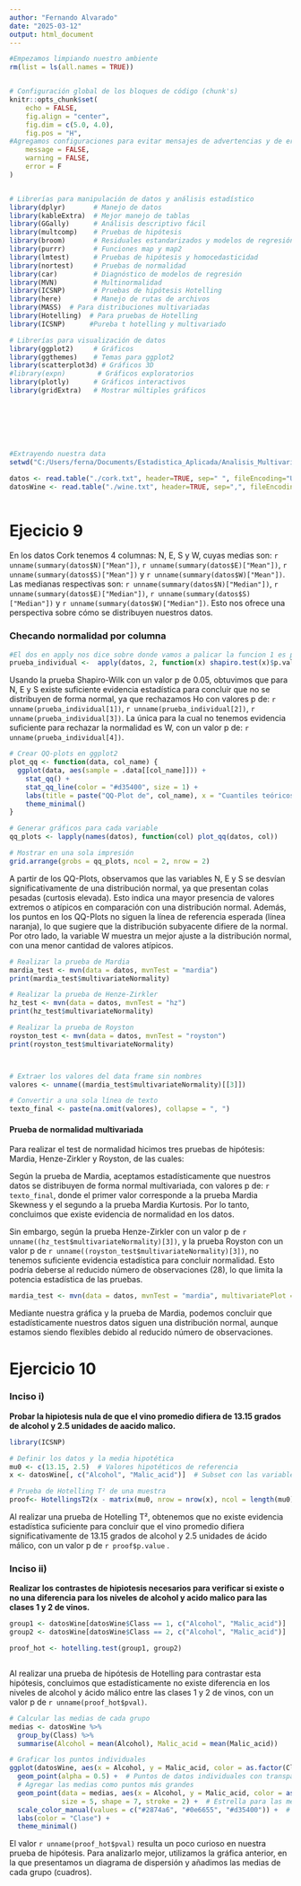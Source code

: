 ```yaml
---
author: "Fernando Alvarado"
date: "2025-03-12"
output: html_document
---
```



```r
#Empezamos limpiando nuestro ambiente
rm(list = ls(all.names = TRUE))


# Configuración global de los bloques de código (chunk's)
knitr::opts_chunk$set(
	echo = FALSE,
	fig.align = "center",
	fig.dim = c(5.0, 4.0),
	fig.pos = "H",
#Agregamos configuraciones para evitar mensajes de advertencias y de errores en el archivo
	message = FALSE,
	warning = FALSE,
	error = F
)


# Librerías para manipulación de datos y análisis estadístico
library(dplyr)       # Manejo de datos
library(kableExtra)  # Mejor manejo de tablas
library(GGally)      # Análisis descriptivo fácil
library(multcomp)    # Pruebas de hipótesis
library(broom)       # Residuales estandarizados y modelos de regresión
library(purrr)       # Funciones map y map2
library(lmtest)      # Pruebas de hipótesis y homocedasticidad
library(nortest)     # Pruebas de normalidad
library(car)         # Diagnóstico de modelos de regresión
library(MVN)         # Multinormalidad
library(ICSNP)       # Pruebas de hipótesis Hotelling
library(here)        # Manejo de rutas de archivos
library(MASS)  # Para distribuciones multivariadas
library(Hotelling)  # Para pruebas de Hotelling
library(ICSNP)      #Pureba t hotelling y multivariado 

# Librerías para visualización de datos
library(ggplot2)     # Gráficos
library(ggthemes)    # Temas para ggplot2
library(scatterplot3d) # Gráficos 3D
#library(expn)        # Gráficos exploratorios
library(plotly)      # Gráficos interactivos
library(gridExtra)   # Mostrar múltiples gráficos








```



```r
#Extrayendo nuestra data
setwd("C:/Users/ferna/Documents/Estadistica_Aplicada/Analisis_Multivariado/Tarea_2/Data")

datos <- read.table("./cork.txt", header=TRUE, sep=" ", fileEncoding="UTF-8")
datosWine <- read.table("./wine.txt", header=TRUE, sep=",", fileEncoding="UTF-8")



```



# Ejecicio 9 


En los datos Cork tenemos 4 columnas: N, E, S y W, cuyas medias son: `r unname(summary(datos$N)["Mean"])`, `r unname(summary(datos$E)["Mean"])`, `r unname(summary(datos$S)["Mean"])` y `r unname(summary(datos$W)["Mean"])`. Las medianas respectivas son: `r unname(summary(datos$N)["Median"])`, `r unname(summary(datos$E)["Median"])`, `r unname(summary(datos$S)["Median"])` y `r unname(summary(datos$W)["Median"])`. Esto nos ofrece una perspectiva sobre cómo se distribuyen nuestros datos.



### Checando normalidad por columna

```r
#El dos en apply nos dice sobre donde vamos a palicar la funcion 1 es para filas y dos es para colunas
prueba_individual <-  apply(datos, 2, function(x) shapiro.test(x)$p.value)  #H₀ (Hipótesis nula): Los datos siguen una distribución normal. vs H₁ (Hipótesis alternativa): Los datos no siguen una distribución normal.

```

Usando la prueba Shapiro-Wilk con un valor p de 0.05, obtuvimos que para N, E y S existe suficiente evidencia estadística para concluir que no se distribuyen de forma normal, ya que rechazamos Ho con valores p de:  `r unname(prueba_individual[1])`,  `r unname(prueba_individual[2]) `,  `r unname(prueba_individual[3]) `. La única para la cual no tenemos evidencia suficiente para rechazar la normalidad es W, con un valor p de:  `r unname(prueba_individual[4]) `.


```r

# Crear QQ-plots en ggplot2
plot_qq <- function(data, col_name) {
  ggplot(data, aes(sample = .data[[col_name]])) +
    stat_qq() +
    stat_qq_line(color = "#d35400", size = 1) +
    labs(title = paste("QQ-Plot de", col_name), x = "Cuantiles teóricos", y = "Cuantiles muestrales") +
    theme_minimal()
}

# Generar gráficos para cada variable
qq_plots <- lapply(names(datos), function(col) plot_qq(datos, col))

# Mostrar en una sola impresión
grid.arrange(grobs = qq_plots, ncol = 2, nrow = 2)

```

A partir de los QQ-Plots, observamos que las variables N, E y S se desvían significativamente de una distribución normal, ya que presentan colas pesadas (curtosis elevada). Esto indica una mayor presencia de valores extremos o atípicos en comparación con una distribución normal. Además, los puntos en los QQ-Plots no siguen la línea de referencia esperada (línea naranja), lo que sugiere que la distribución subyacente difiere de la normal. Por otro lado, la variable W muestra un mejor ajuste a la distribución normal, con una menor cantidad de valores atípicos.



```r
# Realizar la prueba de Mardia
mardia_test <- mvn(data = datos, mvnTest = "mardia")
print(mardia_test$multivariateNormality)

# Realizar la prueba de Henze-Zirkler
hz_test <- mvn(data = datos, mvnTest = "hz")
print(hz_test$multivariateNormality)

# Realizar la prueba de Royston
royston_test <- mvn(data = datos, mvnTest = "royston")
print(royston_test$multivariateNormality)




```

```r
# Extraer los valores del data frame sin nombres
valores <- unname((mardia_test$multivariateNormality)[[3]])

# Convertir a una sola línea de texto
texto_final <- paste(na.omit(valores), collapse = ", ")


```



#### Prueba de normalidad multivariada 



Para realizar el test de normalidad hicimos tres pruebas de hipótesis: Mardia, Henze-Zirkler y Royston, de las cuales:

Según la prueba de Mardia, aceptamos estadísticamente que nuestros datos se distribuyen de forma normal multivariada, con valores p de: `r texto_final`, donde el primer valor corresponde a la prueba Mardia Skewness y el segundo a la prueba Mardia Kurtosis. Por lo tanto, concluimos que existe evidencia de normalidad en los datos.

Sin embargo, según la prueba Henze-Zirkler con un valor p de `r unname((hz_test$multivariateNormality)[3])`, y la prueba Royston con un valor p de `r unname((royston_test$multivariateNormality)[3])`, no tenemos suficiente evidencia estadística para concluir normalidad. Esto podría deberse al reducido número de observaciones (28), lo que limita la potencia estadística de las pruebas.





```r
mardia_test <- mvn(data = datos, mvnTest = "mardia", multivariatePlot = "qq")
```

Mediante nuestra gráfica y la prueba de Mardia, podemos concluir que estadísticamente nuestros datos siguen una distribución normal, aunque estamos siendo flexibles debido al reducido número de observaciones.

# Ejercicio 10 


### Inciso i)

__Probar la hipiotesis nula de que el vino promedio difiera de 13.15 grados de alcohol y 2.5 unidades de aacido malico.__

```r

library(ICSNP)

# Definir los datos y la media hipotética
mu0 <- c(13.15, 2.5)  # Valores hipotéticos de referencia
x <- datosWine[, c("Alcohol", "Malic_acid")]  # Subset con las variables de interés

# Prueba de Hotelling T² de una muestra
proof<- HotellingsT2(x - matrix(mu0, nrow = nrow(x), ncol = length(mu0), byrow = TRUE))

```


 
 Al realizar una prueba de Hotelling T², obtenemos que no existe evidencia estadística suficiente para concluir que el vino promedio difiera significativamente de 13.15 grados de alcohol y 2.5 unidades de ácido málico, con un valor p de  `r proof$p.value` .
 


### Inciso ii)

__Realizar los contrastes de hipiotesis necesarios para verificar si existe o no una diferencia para los niveles de alcohol y acido malico para las clases 1 y 2 de vinos.__

```r

group1 <- datosWine[datosWine$Class == 1, c("Alcohol", "Malic_acid")]
group2 <- datosWine[datosWine$Class == 2, c("Alcohol", "Malic_acid")]

proof_hot <- hotelling.test(group1, group2)



```


Al realizar una prueba de hipótesis de Hotelling para contrastar esta hipótesis, concluimos que estadísticamente no existe diferencia en los niveles de alcohol y ácido málico entre las clases 1 y 2 de vinos, con un valor p de `r unname(proof_hot$pval)`.





```r
# Calcular las medias de cada grupo
medias <- datosWine %>%
  group_by(Class) %>%
  summarise(Alcohol = mean(Alcohol), Malic_acid = mean(Malic_acid))

# Graficar los puntos individuales
ggplot(datosWine, aes(x = Alcohol, y = Malic_acid, color = as.factor(Class))) +
  geom_point(alpha = 0.5) +  # Puntos de datos individuales con transparencia
  # Agregar las medias como puntos más grandes
  geom_point(data = medias, aes(x = Alcohol, y = Malic_acid, color = as.factor(Class)), 
             size = 5, shape = 7, stroke = 2) +  # Estrella para las medias
  scale_color_manual(values = c("#2874a6", "#0e6655", "#d35400")) +  # Personalizar colores
  labs(color = "Clase") +
  theme_minimal()
```


El valor `r unname(proof_hot$pval)` resulta un poco curioso en nuestra prueba de hipótesis. Para analizarlo mejor, utilizamos la gráfica anterior, en la que presentamos un diagrama de dispersión y añadimos las medias de cada grupo (cuadros).
